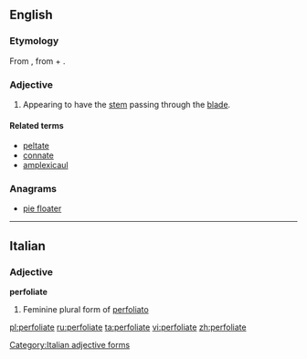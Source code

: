 ==English==

===Etymology===
From {{etyl|New Latin|en}} {{term|perfoliata|lang=la}}, from {{etyl|la|en}} {{term|per||through|lang=la}} + {{etyl|la|en}} {{term|foliatus|foliata|foliate|lang=la}}.

===Adjective===
{{en-adj|-}}

# {{botany|of leaves}} Appearing to have the [[stem]] passing through the [[blade]].

====Related terms====
* [[peltate]]
* [[connate]]
* [[amplexicaul]]

===Anagrams===
* [[pie floater#English|pie floater]]

----

==Italian==

===Adjective===
'''perfoliate''' {{f}}

# Feminine plural form of [[perfoliato]]

[[Category:Italian adjective forms]]

[[pl:perfoliate]]
[[ru:perfoliate]]
[[ta:perfoliate]]
[[vi:perfoliate]]
[[zh:perfoliate]]